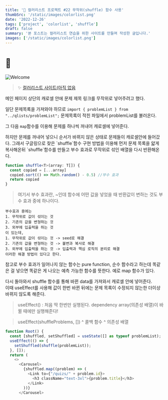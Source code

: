 ```yaml
---
title: '🎉 컬러리스트 프로젝트 #22 무작위(shuffle) 함수 사용'
thumbSrc: '/static/images/colorlist.png'
date: '2022-12-26'
tags: ['project', 'colorlist', 'shuffle']
draft: false
summary: '본 포스트는 컬러리스트 연습을 위한 사이트를 만들며 작성한 글입니다.'
images: ['/static/images/colorlist.png']
---
```


# 📌

![Welcome](/static/images/colorlist.png)

> ✨ [컬러리스트 사이트(아직 없음](https://www.)

메인 페이지 상단의 캐로셀 안에 문제 제목 링크를 무작위로 넣어주려고 했다.

일단 문제목록을 가져와야 하므로
`import { problemList } from "../qlists/problemList";`
문제목록이 적힌 파일에서 problemList를 불러온다.

그 다음 `map`함수를 이용해 문제를 하나씩 꺼내어 캐로셀에 넣어준다.

<ln />
하지만 문제를 꺼내어 넣으니 순서가 바뀌지 않은 상태로 문제들이 캐로셀안에 들어갔다. 그래서 구글링으로
찾은 `shuffle`함수 구현 방법을 이용해 먼저 문제 목록을 얇게 복사해온뒤 `shuffle`함수를 만들고 부수 효과로
무작위로 섞인 배열을 다시 반환해온다.

```ts
function shuffle<T>(array: T[]) {
  const copied = [...array]
  copied.sort(() => Math.random() - 0.5) //부수 효과
  return copied
}
```

> 여기서 부수 효과란, ~인데 함수에 어떤 값을 넣었을 때 반환값이 변하는 것도 부수 효과 중에 하나이다.<br/>

    부수효과 중에는
    1. 무작위로 값이 섞이는 것
    2. 기존의 값을 변형하는 것
    3. 외부에 입출력을 하는 것
    이 있는데,
    1. 무작위로 값이 섞이는 것 -> seed로 해결
    2. 기존의 값을 변형하는 것 -> 불변과 복사로 해결
    3. 외부에 입출력을 하는 것 -> 입출력과 핵심 로직의 분리로 해결
    이러한 해결 방법이 있다고 한다.

참고로 부수 효과가 일어나지 않는 함수는 pure function, 순수 함수라고 하는데<ln>
똑같은 걸 넣으면 똑같은 게 나오는 예측 가능한 함수를 뜻한다. 예로 map 함수가 있다.

다시 돌아와서 shuffle 함수를 통해 바뀐 data를 가져와서 캐로셀 안에 넣어준다.<br/>
이때 useEffect를 사용해 값이 한번 바뀐 뒤에는 문제 목록이 수정되지 않는한 더이상 바뀌지 않도록 해준다.

> useEffect() : 처음 딱 한번만 실행된다. dependency array(의존성 배열)이 바뀔 때에만 실행해준다!

> useEffect(shuffleProblems, [])
> ^ 콜백 함수 ^ 의존성 배열

```ts
function Root() {
  const [shuffled, setShuffled] = useState([] as typeof problemList);
  useEffect(() => {
    setShuffled(shuffle(problemList));
  }, []);
  return (
    <>
      <Carousel>
        {shuffled.map((problem) => (
          <Link to={"/quizs/" + problem.id}>
            <h3 className="text-3xl">{problem.title}</h3>
          </Link>
        ))}
      </Carousel>
```
